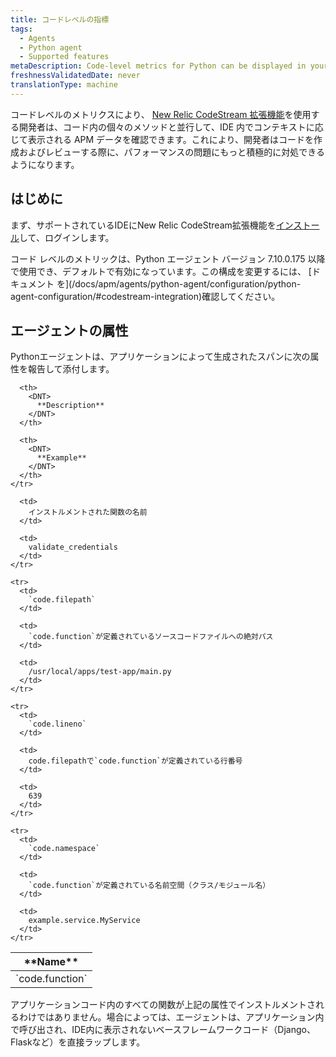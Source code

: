 ```yaml
---
title: コードレベルの指標
tags:
  - Agents
  - Python agent
  - Supported features
metaDescription: Code-level metrics for Python can be displayed in your IDE using the New Relic CodeStream extension.
freshnessValidatedDate: never
translationType: machine
---
```


コードレベルのメトリクスにより、 [New Relic CodeStream 拡張機能](/docs/codestream/observability/code-level-metrics)を使用する開発者は、コード内の個々のメソッドと並行して、IDE 内でコンテキストに応じて表示される APM データを確認できます。これにより、開発者はコードを作成およびレビューする際に、パフォーマンスの問題にもっと積極的に対処できるようになります。

## はじめに

まず、サポートされているIDEにNew Relic CodeStream拡張機能を[インストール](/docs/codestream/start-here/install-codestream)して、ログインします。

<Callout variant="important">
  コード レベルのメトリックは、Python エージェント バージョン 7.10.0.175 以降で使用でき、デフォルトで有効になっています。この構成を変更するには、 [ドキュメント を](/docs/apm/agents/python-agent/configuration/python-agent-configuration/#codestream-integration)確認してください。
</Callout>

## エージェントの属性

Pythonエージェントは、アプリケーションによって生成されたスパンに次の属性を報告して添付します。

<table>
  <thead>
    <tr>
      <th>
        <DNT>
          **Name**
        </DNT>
      </th>

      <th>
        <DNT>
          **Description**
        </DNT>
      </th>

      <th>
        <DNT>
          **Example**
        </DNT>
      </th>
    </tr>
  </thead>

  <tbody>
    <tr>
      <td>
        `code.function`
      </td>

      <td>
        インストルメントされた関数の名前
      </td>

      <td>
        validate_credentials
      </td>
    </tr>

    <tr>
      <td>
        `code.filepath`
      </td>

      <td>
        `code.function`が定義されているソースコードファイルへの絶対パス
      </td>

      <td>
        /usr/local/apps/test-app/main.py
      </td>
    </tr>

    <tr>
      <td>
        `code.lineno`
      </td>

      <td>
        code.filepathで`code.function`が定義されている行番号
      </td>

      <td>
        639
      </td>
    </tr>

    <tr>
      <td>
        `code.namespace`
      </td>

      <td>
        `code.function`が定義されている名前空間（クラス/モジュール名）
      </td>

      <td>
        example.service.MyService
      </td>
    </tr>
  </tbody>
</table>

<Callout variant="important">
  アプリケーションコード内のすべての関数が上記の属性でインストルメントされるわけではありません。場合によっては、エージェントは、アプリケーション内で呼び出され、IDE内に表示されないベースフレームワークコード（Django、Flaskなど）を直接ラップします。
</Callout>
